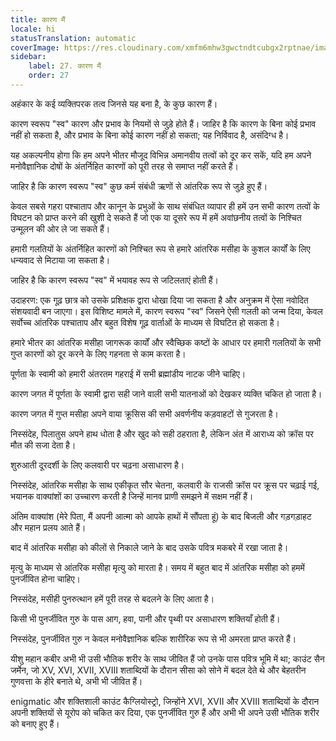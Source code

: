 ```yaml
---
title: कारण मैं
locale: hi
statusTranslation: automatic
coverImage: https://res.cloudinary.com/xmfm6mhw3gwctndtcubgx2rptnae/image/upload/v1741354419/small_cover_la_gran_rebelion_28716e29d2.webp
sidebar:
    label: 27. कारण मैं
    order: 27
---
```

अहंकार के कई व्यक्तिपरक तत्व जिनसे यह बना है, के कुछ कारण हैं।

कारण स्वरूप "स्व" कारण और प्रभाव के नियमों से जुड़े होते हैं। जाहिर है कि कारण के बिना कोई प्रभाव नहीं हो सकता है, और प्रभाव के बिना कोई कारण नहीं हो सकता; यह निर्विवाद है, असंदिग्ध है।

यह अकल्पनीय होगा कि हम अपने भीतर मौजूद विभिन्न अमानवीय तत्वों को दूर कर सकें, यदि हम अपने मनोवैज्ञानिक दोषों के अंतर्निहित कारणों को पूरी तरह से समाप्त नहीं करते हैं।

जाहिर है कि कारण स्वरूप "स्व" कुछ कर्म संबंधी ऋणों से आंतरिक रूप से जुड़े हुए हैं।

केवल सबसे गहरा पश्चाताप और कानून के प्रभुओं के साथ संबंधित व्यापार ही हमें उन सभी कारण तत्वों के विघटन को प्राप्त करने की खुशी दे सकते हैं जो एक या दूसरे रूप में हमें अवांछनीय तत्वों के निश्चित उन्मूलन की ओर ले जा सकते हैं।

हमारी गलतियों के अंतर्निहित कारणों को निश्चित रूप से हमारे आंतरिक मसीहा के कुशल कार्यों के लिए धन्यवाद से मिटाया जा सकता है।

जाहिर है कि कारण स्वरूप "स्व" में भयावह रूप से जटिलताएं होती हैं।

उदाहरण: एक गूढ़ छात्र को उसके प्रशिक्षक द्वारा धोखा दिया जा सकता है और अनुक्रम में ऐसा नवोदित संशयवादी बन जाएगा। इस विशिष्ट मामले में, कारण स्वरूप "स्व" जिसने ऐसी गलती को जन्म दिया, केवल सर्वोच्च आंतरिक पश्चाताप और बहुत विशेष गूढ़ वार्ताओं के माध्यम से विघटित हो सकता है।

हमारे भीतर का आंतरिक मसीहा जागरूक कार्यों और स्वैच्छिक कष्टों के आधार पर हमारी गलतियों के सभी गुप्त कारणों को दूर करने के लिए गहनता से काम करता है।

पूर्णता के स्वामी को हमारी अंतरतम गहराई में सभी ब्रह्मांडीय नाटक जीने चाहिए।

कारण जगत में पूर्णता के स्वामी द्वारा सही जाने वाली सभी यातनाओं को देखकर व्यक्ति चकित हो जाता है।

कारण जगत में गुप्त मसीहा अपने वाया क्रूसिस की सभी अवर्णनीय कड़वाहटों से गुजरता है।

निस्संदेह, पिलातुस अपने हाथ धोता है और खुद को सही ठहराता है, लेकिन अंत में आराध्य को क्रॉस पर मौत की सजा देता है।

शुरुआती दूरदर्शी के लिए कलवारी पर चढ़ना असाधारण है।

निस्संदेह, आंतरिक मसीहा के साथ एकीकृत सौर चेतना, कलवारी के राजसी क्रॉस पर क्रूस पर चढ़ाई गई, भयानक वाक्यांशों का उच्चारण करती है जिन्हें मानव प्राणी समझने में सक्षम नहीं हैं।

अंतिम वाक्यांश (मेरे पिता, मैं अपनी आत्मा को आपके हाथों में सौंपता हूं) के बाद बिजली और गड़गड़ाहट और महान प्रलय आते हैं।

बाद में आंतरिक मसीहा को कीलों से निकाले जाने के बाद उसके पवित्र मकबरे में रखा जाता है।

मृत्यु के माध्यम से आंतरिक मसीहा मृत्यु को मारता है। समय में बहुत बाद में आंतरिक मसीहा को हममें पुनर्जीवित होना चाहिए।

निस्संदेह, मसीही पुनरुत्थान हमें पूरी तरह से बदलने के लिए आता है।

किसी भी पुनर्जीवित गुरु के पास आग, हवा, पानी और पृथ्वी पर असाधारण शक्तियाँ होती हैं।

निस्संदेह, पुनर्जीवित गुरु न केवल मनोवैज्ञानिक बल्कि शारीरिक रूप से भी अमरता प्राप्त करते हैं।

यीशु महान कबीर अभी भी उसी भौतिक शरीर के साथ जीवित हैं जो उनके पास पवित्र भूमि में था; काउंट सैन जर्मेन, जो XV, XVI, XVII, XVIII शताब्दियों के दौरान सीसा को सोने में बदल देते थे और बेहतरीन गुणवत्ता के हीरे बनाते थे, अभी भी जीवित हैं।

enigmatic और शक्तिशाली काउंट कैग्लियोस्ट्रो, जिन्होंने XVI, XVII और XVIII शताब्दियों के दौरान अपनी शक्तियों से यूरोप को चकित कर दिया, एक पुनर्जीवित गुरु हैं और अभी भी अपने उसी भौतिक शरीर को बनाए हुए हैं।

